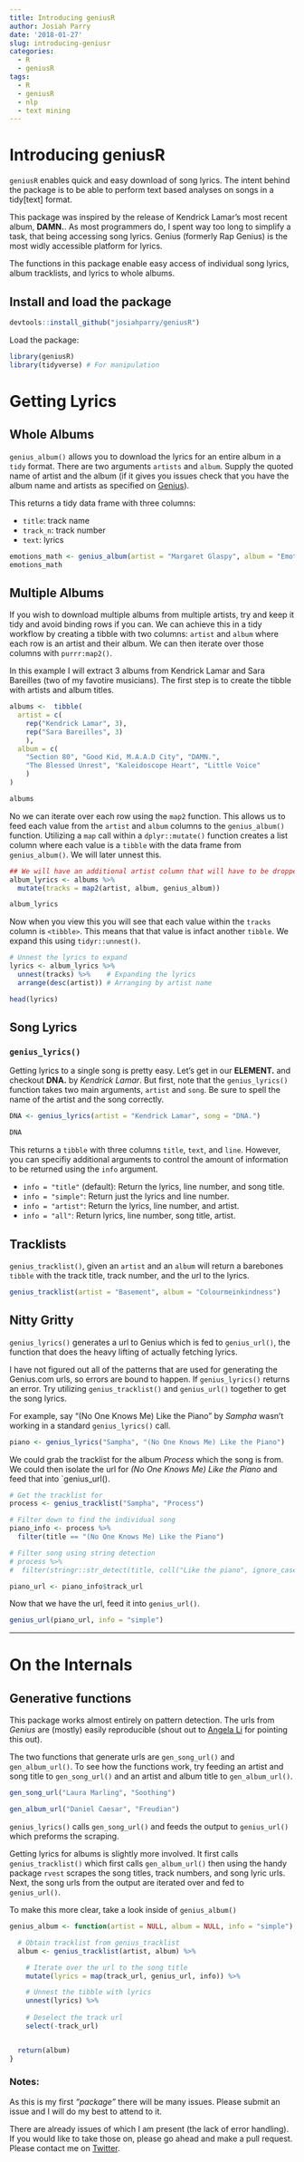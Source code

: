 ```yaml
---
title: Introducing geniusR
author: Josiah Parry
date: '2018-01-27'
slug: introducing-geniusr
categories:
  - R
  - geniusR
tags:
  - R
  - geniusR
  - nlp
  - text mining
---
```



# Introducing geniusR

`geniusR` enables quick and easy download of song lyrics. The intent behind the package is to be able to perform text based analyses on songs in a tidy[text] format.

This package was inspired by the release of Kendrick Lamar's most recent album, **DAMN.**. As most programmers do, I spent way too long to simplify a task, that being accessing song lyrics. Genius (formerly Rap Genius) is the most widly accessible platform for lyrics.

The functions in this package enable easy access of individual song lyrics, album tracklists, and lyrics to whole albums.

## Install and load the package

```r
devtools::install_github("josiahparry/geniusR")
```

Load the package:
```r
library(geniusR)
library(tidyverse) # For manipulation
```


# Getting Lyrics

## Whole Albums

`genius_album()` allows you to download the lyrics for an entire album in a `tidy` format. There are two arguments `artists` and `album`. Supply the quoted name of artist and the album (if it gives you issues check that you have the album name and artists as specified on [Genius](https://genius.com)).

This returns a tidy data frame with three columns:
  
  - `title`: track name
  - `track_n`: track number
  - `text`: lyrics


```r
emotions_math <- genius_album(artist = "Margaret Glaspy", album = "Emotions and Math")
emotions_math
```


## Multiple Albums

If you wish to download multiple albums from multiple artists, try and keep it tidy and avoid binding rows if you can. We can achieve this in a tidy workflow by creating a tibble with two columns: `artist` and `album` where each row is an artist and their album. We can then iterate over those columns with `purrr:map2()`.

In this example I will extract 3 albums from Kendrick Lamar and Sara Bareilles (two of my favotire musicians). The first step is to create the tibble with artists and album titles. 

```r
albums <-  tibble(
  artist = c(
    rep("Kendrick Lamar", 3), 
    rep("Sara Bareilles", 3)
    ),
  album = c(
    "Section 80", "Good Kid, M.A.A.D City", "DAMN.",
    "The Blessed Unrest", "Kaleidoscope Heart", "Little Voice"
    )
)

albums
```

No we can iterate over each row using the `map2` function. This allows us to feed each value from the `artist` and `album` columns to the `genius_album()` function. Utilizing a `map` call within a `dplyr::mutate()` function creates a list column where each value is a `tibble` with the data frame from `genius_album()`. We will later unnest this. 

```r
## We will have an additional artist column that will have to be dropped
album_lyrics <- albums %>% 
  mutate(tracks = map2(artist, album, genius_album))

album_lyrics
```


Now when you view this you will see that each value within the `tracks` column is `<tibble>`. This means that that value is infact another `tibble`. We expand this using `tidyr::unnest()`.


```r
# Unnest the lyrics to expand 
lyrics <- album_lyrics %>% 
  unnest(tracks) %>%    # Expanding the lyrics 
  arrange(desc(artist)) # Arranging by artist name 

head(lyrics)
```


## Song Lyrics

### `genius_lyrics()`

Getting lyrics to a single song is pretty easy. Let's get in our **ELEMENT.** and checkout **DNA.** by _Kendrick Lamar_. But first, note that the `genius_lyrics()` function takes two main arguments, `artist` and `song`. Be sure to spell the name of the artist and the song correctly.

```r
DNA <- genius_lyrics(artist = "Kendrick Lamar", song = "DNA.")

DNA
```

This returns a `tibble` with three columns `title`, `text`, and `line`. However, you can specifiy additional arguments to control the amount of information to be returned using the `info` argument. 

  - `info = "title"` (default): Return the lyrics, line number, and song title.
  - `info = "simple"`: Return just the lyrics and line number.
  - `info = "artist"`: Return the lyrics, line number, and artist.
  - `info = "all"`: Return lyrics, line number, song title, artist.


## Tracklists

`genius_tracklist()`, given an `artist` and an `album` will return a barebones `tibble` with the track title, track number, and the url to the lyrics. 

```r
genius_tracklist(artist = "Basement", album = "Colourmeinkindness") 
```

## Nitty Gritty

`genius_lyrics()` generates a url to Genius which is fed to `genius_url()`, the function that does the heavy lifting of actually fetching lyrics. 

I have not figured out all of the patterns that are used for generating the Genius.com urls, so errors are bound to happen. If `genius_lyrics()` returns an error. Try utilizing `genius_tracklist()` and `genius_url()` together to get the song lyrics. 

For example, say "(No One Knows Me) Like the Piano" by _Sampha_ wasn't working in a standard `genius_lyrics()` call. 

```r
piano <- genius_lyrics("Sampha", "(No One Knows Me) Like the Piano")
```

We could grab the tracklist for the album _Process_ which the song is from. We could then isolate the url for _(No One Knows Me) Like the Piano_ and feed that into `genius_url().

```r
# Get the tracklist for 
process <- genius_tracklist("Sampha", "Process")

# Filter down to find the individual song
piano_info <- process %>% 
  filter(title == "(No One Knows Me) Like the Piano")

# Filter song using string detection
# process %>% 
#  filter(stringr::str_detect(title, coll("Like the piano", ignore_case = TRUE)))

piano_url <- piano_info$track_url
```

Now that we have the url, feed it into `genius_url()`.

```r
genius_url(piano_url, info = "simple")
```

___________


# On the Internals 

## Generative functions

This package works almost entirely on pattern detection. The urls from _Genius_ are (mostly) easily reproducible (shout out to [Angela Li](https://twitter.com/CivicAngela) for pointing this out). 

The two functions that generate urls are `gen_song_url()` and `gen_album_url()`. To see how the functions work, try feeding an artist and song title to `gen_song_url()` and an artist and album title to `gen_album_url()`. 

```r
gen_song_url("Laura Marling", "Soothing")
```

```r
gen_album_url("Daniel Caesar", "Freudian")
```

`genius_lyrics()` calls `gen_song_url()` and feeds the output to `genius_url()` which preforms the scraping. 

Getting lyrics for albums is slightly more involved. It first calls `genius_tracklist()` which first calls `gen_album_url()` then using the handy package `rvest` scrapes the song titles, track numbers, and song lyric urls. Next, the song urls from the output are iterated over and fed to `genius_url()`.

To make this more clear, take a look inside of `genius_album()`

```r
genius_album <- function(artist = NULL, album = NULL, info = "simple") {

  # Obtain tracklist from genius_tracklist
  album <- genius_tracklist(artist, album) %>%

    # Iterate over the url to the song title
    mutate(lyrics = map(track_url, genius_url, info)) %>%

    # Unnest the tibble with lyrics
    unnest(lyrics) %>%
    
    # Deselect the track url
    select(-track_url)


  return(album)
}
```


### Notes:

As this is my first _"package"_ there will be many issues. Please submit an issue and I will do my best to attend to it. 

There are already issues of which I am present (the lack of error handling). If you would like to take those on, please go ahead and make a pull request. Please contact me on [Twitter](twitter.com/josiahparry).


